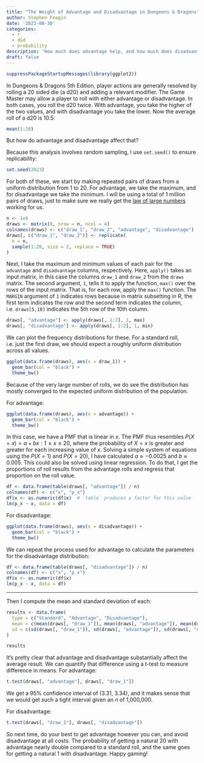 ```yaml
---
title: "The Weight of Advantage and Disadvantage in Dungeons & Dragons"
author: Stephen Feagin
date: '2023-08-30'
categories:
  - r
  - d&d
  - probability
description: 'How much does advantage help, and how much does disadvantage hurt?'
draft: false
---
```


```r
suppressPackageStartupMessages(library(ggplot2))
```

In Dungeons & Dragons 5th Edition, player actions are generally resolved by rolling a 20 sided die (a d20) and adding a relevant modifier. The Game Master may allow a player to roll with either advantage or disadvantage. In both cases, you roll the d20 twice. With advantage, you take the higher of the two values, and with disadvantage you take the lower. Now the average roll of a d20 is 10.5:

```r
mean(1:20)
```

But how do advantage and disadvantage affect that?

Because this analysis involves random sampling, I use `set.seed()` to ensure replicability:

```r
set.seed(2023)
```

For both of these, we start by making repeated pairs of draws from a uniform distribution from 1 to 20. For advantage, we take the maximum, and for disadvantage we take the minimum. I will be using a total of 1 million pairs of draws, just to make sure we really get the [law of large numbers](https://en.wikipedia.org/wiki/Law_of_large_numbers) working for us.

```r
n <- 1e6
draws <- matrix(0, nrow = n, ncol = 4)
colnames(draws) <- c("draw_1", "draw_2", "advantage", "disadvantage")
draws[, c("draw_1", "draw_2")] <- replicate(
  n = n, 
  sample(1:20, size = 2, replace = TRUE)
)
```

Next, I take the maximum and minimum values of each pair for the `advantage` and `disadvantage` columns, respectively. Here, `apply()` takes an input matrix, in this case the columns `draw_1` and `draw_2` from the `draws` matrix. The second argument, `1`, tells it to apply the function, `max()` over the rows of the input matrix. That is, for each row, apply the `max()` function. The `MARGIN` argument of `1` indicates rows because in matrix subsetting in R, the first term indicates the row and the second term indicates the column, i.e. `draws[5,10]` indicates the 5th row of the 10th column.

```r
draws[, "advantage"] <- apply(draws[, 1:2], 1, max)
draws[, "disadvantage"] <- apply(draws[, 1:2], 1, min)
```

We can plot the frequency distributions for these. For a standard roll, i.e. just the first draw, we should expect a roughly uniform distribution across all values.

```r
ggplot(data.frame(draws), aes(x = draw_1)) + 
  geom_bar(col = "black") + 
  theme_bw()
```

Because of the very large number of rolls, we do see the distribution has mostly converged to the expected uniform distribution of the population.

For advantage:

```r
ggplot(data.frame(draws), aes(x = advantage)) + 
  geom_bar(col = "black") + 
  theme_bw()
```

In this case, we have a PMF that is linear in $x$. The PMF thus resembles $P(X=x) = a+bx : 1 \leq x \leq 20$, where the probability of $X=x$ is greater and greater for each increasing value of $x$. Solving a simple system of equations using the $P(X=1)$ and $P(X=20)$, I have calculated $a\approx-0.0025$ and $b\approx0.005$. This could also be solved using linear regression. To do that, I get the proportions of roll results from the advantage rolls and regress that proportion on the roll value.

```r
df <- data.frame(table(draws[, "advantage"]) / n)
colnames(df) <- c("x", "p_x")
df$x <- as.numeric(df$x)  # `table` produces a factor for this value
lm(p_x ~ x, data = df)
```

For disadvantage:

```r
ggplot(data.frame(draws), aes(x = disadvantage)) + 
  geom_bar(col = "black") + 
  theme_bw()
```

We can repeat the process used for advantage to calculate the parameters for the disadvantage distribution:

```r
df <- data.frame(table(draws[, "disadvantage"]) / n)
colnames(df) <- c("x", "p_x")
df$x <- as.numeric(df$x)
lm(p_x ~ x, data = df)
```

<hr>

Then I compute the mean and standard deviation of each:

```r
results <- data.frame(
  type = c("Standard", "Advantage", "Disadvantage"),
  mean = c(mean(draws[, "draw_1"]), mean(draws[, "advantage"]), mean(draws[, "disadvantage"])),
  sd = c(sd(draws[, "draw_1"]), sd(draws[, "advantage"]), sd(draws[, "disadvantage"]))
)

results
```

It's pretty clear that advantage and disadvantage substantially affect the average result. We can quantify that difference using a t-test to measure difference in means. For advantage:

```r
t.test(draws[, "advantage"], draws[, "draw_1"])
```

We get a 95% confidence interval of (3.31, 3.34), and it makes sense that we would get such a tight interval given an n of 1,000,000.

For disadvantage:

```r
t.test(draws[, "draw_1"], draws[, "disadvantage"])
```

So next time, do your best to get advantage however you can, and avoid disadvantage at all costs. The probability of getting a natural 20 with advantage nearly double compared to a standard roll, and the same goes for getting a natural 1 with disadvantage. Happy gaming!
